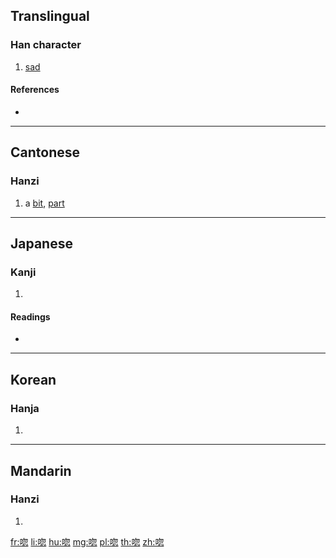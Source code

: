 ==Translingual==

===Han character===
{{Han char|rn=30|rad=口|as=08|sn=11|four=|canj=RPHP|ids=⿰口忽}}

# [[sad]]

====References====
* {{Han ref|kx=0194.170|dkj=03788|dj=0414.220|hdz=10644.090|uh=553F|ud=21823}}

----

==Cantonese==

===Hanzi===
{{yue-hanzi|jyut=[[fat1]]|y=fat1}}

# a [[bit]], [[part]]

----

==Japanese==

===Kanji===
{{ja-kanji|grade=|rs=口08}}

# {{defn|lang=ja|sort=口08}}

====Readings====
* {{ja-readings|on=[[こつ]] (kotsu), [[こち]] (kochi)|kun=[[うれえる]] (ureeru)}}

----

==Korean==

===Hanja===
{{ko-hanja|hangeul=홀|rv=hol|mr=hol}}

# {{defn|lang=ko|sort=口08}}

----

==Mandarin==

===Hanzi===
{{cmn-hanzi|pin=[[hū]] ([[hu1]])|wg=hu<sup>1</sup>}}

# {{defn|lang=cmn|sort=口08}}

[[fr:唿]]
[[li:唿]]
[[hu:唿]]
[[mg:唿]]
[[pl:唿]]
[[th:唿]]
[[zh:唿]]